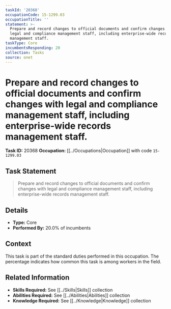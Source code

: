 ```yaml
---
taskId: '20368'
occupationCode: 15-1299.03
occupationTitle: ''
statement: >-
  Prepare and record changes to official documents and confirm changes with
  legal and compliance management staff, including enterprise-wide records
  management staff.
taskType: Core
incumbentsResponding: 20
collection: Tasks
source: onet
---
```

# Prepare and record changes to official documents and confirm changes with legal and compliance management staff, including enterprise-wide records management staff.

**Task ID:** 20368
**Occupation:** [[../Occupations|Occupation]] with code `15-1299.03`

## Task Statement

> Prepare and record changes to official documents and confirm changes with legal and compliance management staff, including enterprise-wide records management staff.

## Details

- **Type:** Core
- **Performed By:** 20.0% of incumbents

## Context

This task is part of the standard duties performed in this occupation. The percentage indicates how common this task is among workers in the field.

## Related Information

- **Skills Required:** See [[../Skills|Skills]] collection
- **Abilities Required:** See [[../Abilities|Abilities]] collection
- **Knowledge Required:** See [[../Knowledge|Knowledge]] collection
